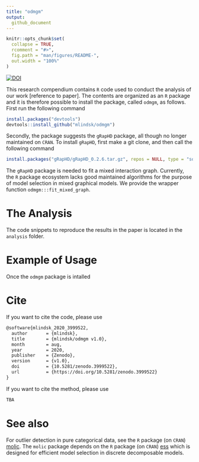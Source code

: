 ```yaml
---
title: "odmgm"
output:
  github_document
---
```


<!-- README.md is generated from README.Rmd. Please edit that file -->

```r
knitr::opts_chunk$set(
  collapse = TRUE,
  rcomment = "#>",
  fig.path = "man/figures/README-",
  out.width = "100%"
)
```


[![DOI](https://zenodo.org/badge/290208715.svg)](https://zenodo.org/badge/latestdoi/290208715)

This research compendium contains `R` code used to conduct the analysis of our work [reference to paper]. The contents are organized as an `R` package and it is therefore possible to install the package, called `odmgm`, as follows. First run the following command

```r
install.packages("devtools")
devtools::install_github("mlindsk/odmgm")
```

Secondly, the package suggests the `gRapHD` package, all though no longer maintained on `CRAN`. To install `gRapHD`, first make a git clone, and then call the following command

```r
install.packages("gRapHD/gRapHD_0.2.6.tar.gz", repos = NULL, type = "source")
```

The `gRapHD` package is needed to fit a mixed interaction graph. Currently, the `R` package ecosystem lacks good maintained algorithms for the purpose of model selection in mixed graphical models. We provide the wrapper function `odmgm:::fit_mixed_graph`.

# The Analysis 
The code snippets to reproduce the results in the paper is located in the `analysis` folder.

# Example of Usage
Once the `odmgm` package is intalled

# Cite

If you want to cite the code, please use 

```latex
@software{mlindsk_2020_3999522,
  author       = {mlindsk},
  title        = {mlindsk/odmgm v1.0},
  month        = aug,
  year         = 2020,
  publisher    = {Zenodo},
  version      = {v1.0},
  doi          = {10.5281/zenodo.3999522},
  url          = {https://doi.org/10.5281/zenodo.3999522}
}
```

If you want to cite the method, please use

```latex
TBA
```

# See also
For outlier detection in pure categorical data, see the `R` package (on `CRAN`) [molic](https://github.com/mlindsk/molic). The `molic` package depends on the `R` package (on `CRAN`) [ess](https://github.com/mlindsk/ess) which is designed for efficient model selection in discrete decomposable models.
